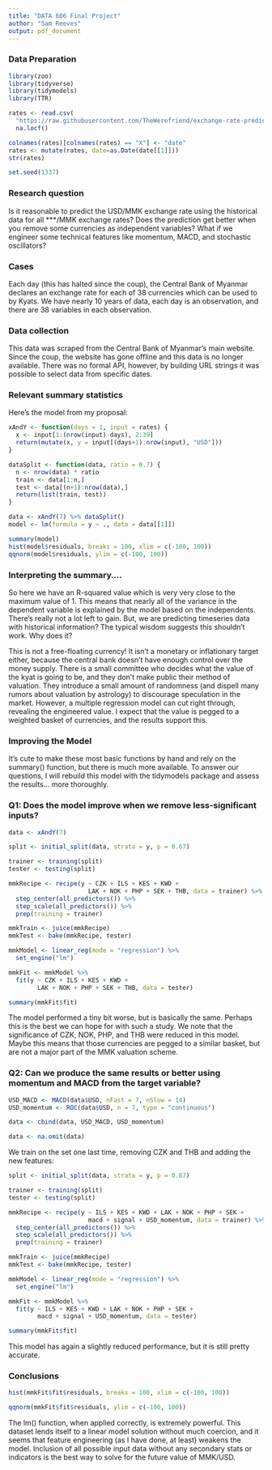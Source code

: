 ```yaml
---
title: "DATA 606 Final Project"
author: "Sam Reeves"
output: pdf_document
---
```


### Data Preparation

```r
library(zoo)
library(tidyverse)
library(tidymodels)
library(TTR)

rates <- read.csv(
  "https://raw.githubusercontent.com/TheWerefriend/exchange-rate-prediction/master/rates.csv") %>%
  na.locf()

colnames(rates)[colnames(rates) == "X"] <- "date"
rates <- mutate(rates, date=as.Date(date[[1]]))
str(rates)

set.seed(1337)
```


### Research question 

Is it reasonable to predict the USD/MMK exchange rate using the historical data for all ***/MMK exchange rates?  Does the prediction get better when you remove some currencies as independent variables? What if we engineer some technical features like momentum, MACD, and stochastic oscillators?

### Cases 

Each day (this has halted since the coup), the Central Bank of Myanmar declares an exchange rate for each of 38 currencies which can be used to by Kyats.  We have nearly 10 years of data, each day is an observation, and there are 38 variables in each observation.


### Data collection 

This data was scraped from the Central Bank of Myanmar's main website.  Since the coup, the website has gone offline and this data is no longer available.  There was no formal API, however, by building URL strings it was possible to select data from specific dates.

### Relevant summary statistics 

Here's the model from my proposal:

```r
xAndY <- function(days = 1, input = rates) {
  x <- input[1:(nrow(input)-days), 2:39]
  return(mutate(x, y = input[(days+1):nrow(input), "USD"]))
}

dataSplit <- function(data, ratio = 0.7) {
  n <- nrow(data) * ratio
  train <- data[1:n,]
  test <- data[(n+1):nrow(data),]
  return(list(train, test))
}

data <- xAndY(7) %>% dataSplit()
model <- lm(formula = y ~ ., data = data[[1]])
```

```r
summary(model)
hist(model$residuals, breaks = 100, xlim = c(-100, 100))
qqnorm(model$residuals, ylim = c(-100, 100))
```

### Interpreting the summary....

So here we have an R-squared value which is very very close to the maximum value of 1.  This means that nearly all of the variance in the dependent variable is explained by the model based on the independents.  There's really not a lot left to gain.  But, we are predicting timeseries data with historical information?  The typical wisdom suggests this shouldn't work.  Why does it?

This is not a free-floating currency!  It isn't a monetary or inflationary target either, because the central bank doesn't have enough control over the money supply.  There is a small committee who decides what the value of the kyat is going to be, and they don't make public their method of valuation.  They introduce a small amount of randomness (and dispell many rumors about valuation by astrology) to discourage speculation in the market.  However, a multiple regression model can cut right through, revealing the engineered value.  I expect that the value is pegged to a weighted basket of currencies, and the results support this.

### Improving the Model

It's cute to make these most basic functions by hand and rely on the summary() function, but there is much more available.  To answer our questions, I will rebuild this model with the tidymodels package and assess the results... more thoroughly.

### Q1: Does the model improve when we remove less-significant inputs?

```r
data <- xAndY(7)

split <- initial_split(data, strata = y, p = 0.67)

trainer <- training(split)
tester <- testing(split)

mmkRecipe <- recipe(y ~ CZK + ILS + KES + KWD +
                      LAK + NOK + PHP + SEK + THB, data = trainer) %>%
  step_center(all_predictors()) %>%
  step_scale(all_predictors()) %>%
  prep(training = trainer)

mmkTrain <- juice(mmkRecipe)
mmkTest <- bake(mmkRecipe, tester)

mmkModel <- linear_reg(mode = "regression") %>%
  set_engine("lm")

mmkFit <- mmkModel %>%
  fit(y ~ CZK + ILS + KES + KWD +
        LAK + NOK + PHP + SEK + THB, data = tester)

summary(mmkFit$fit)
```
The model performed a tiny bit worse, but is basically the same.  Perhaps this is the best we can hope for with such a study.  We note that the significance of CZK, NOK, PHP, and THB were reduced in this model.  Maybe this means that those currencies are pegged to a similar basket, but are not a major part of the MMK valuation scheme.

### Q2: Can we produce the same results or better using momentum and MACD from the target variable?

```r
USD_MACD <- MACD(data$USD, nFast = 7, nSlow = 14)
USD_momentum <- ROC(data$USD, n = 7, type = "continuous")

data <- cbind(data, USD_MACD, USD_momentum)

data <- na.omit(data)
```

We train on the set one last time, removing CZK and THB and adding the new features:

```r
split <- initial_split(data, strata = y, p = 0.67)

trainer <- training(split)
tester <- testing(split)

mmkRecipe <- recipe(y ~ ILS + KES + KWD + LAK + NOK + PHP + SEK +
                      macd + signal + USD_momentum, data = trainer) %>%
  step_center(all_predictors()) %>%
  step_scale(all_predictors()) %>%
  prep(training = trainer)

mmkTrain <- juice(mmkRecipe)
mmkTest <- bake(mmkRecipe, tester)

mmkModel <- linear_reg(mode = "regression") %>%
  set_engine("lm")

mmkFit <- mmkModel %>%
  fit(y ~ ILS + KES + KWD + LAK + NOK + PHP + SEK +
        macd + signal + USD_momentum, data = tester)

summary(mmkFit$fit)
```
This model has again a slightly reduced performance, but it is still pretty accurate.

### Conclusions
```r
hist(mmkFit$fit$residuals, breaks = 100, xlim = c(-100, 100))

qqnorm(mmkFit$fit$residuals, ylim = c(-100, 100))
```

The lm() function, when applied correctly, is extremely powerful.  This dataset lends itself to a linear model solution without much coercion, and it seems that feature engineering (as I have done, at least) weakens the model.  Inclusion of all possible input data without any secondary stats or indicators is the best way to solve for the future value of MMK/USD.


